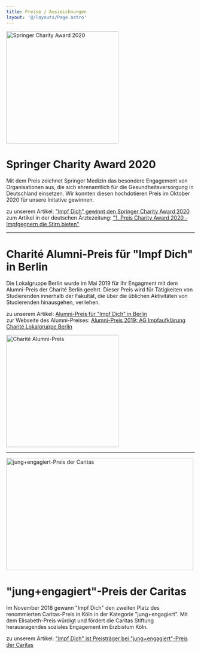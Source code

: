 ```yaml
---
title: Preise / Auszeichnungen
layout: '@/layouts/Page.astro'
---
```



<div class="flex gap-10 mb-5">
<div>

<Image src={ImgCharity} alt="Springer Charity Award 2020" width="300" height="300" />

</div>
<div>

# Springer Charity Award 2020

Mit dem Preis zeichnet Springer Medizin das besondere Engagement von Organisationen aus, die sich ehrenamtlich für die Gesundheitsversorgung in Deutschland einsetzen. Wir konnten diesen hochdotieren Preis im Oktober 2020 für unsere Initative gewinnen.

zu unserem Artikel: ["Impf Dich" gewinnt den Springer Charity Award 2020](https://impf-dich.org/de/news/impf-dich-gewinnt-den-springer-charity-award-2020)\
zum Artikel in der deutschen Ärztezeitung: ["1. Preis Charity Award 2020 - Impfgegnern die Stirn bieten"](https://www.aerztezeitung.de/Panorama/Impfgegnern-die-Stirn-bieten-413975.html)

</div>
</div>

<hr />

<div class="flex gap-10 my-5">

<div>

# Charité Alumni-Preis für "Impf Dich" in Berlin

Die Lokalgruppe Berlin wurde im Mai 2019 für Ihr Engagment mit dem Alumni-Preis der Charité Berlin geehrt. Dieser Preis wird für Tätigkeiten von Studierenden innerhalb der Fakultät, die über die üblichen Aktivitäten von Studierenden hinausgehen, verliehen.

zu unserem Artikel: [Alumni-Preis für "Impf Dich" in Berlin](https://impf-dich.org/de/news/alumni-preis-fuer-impf-dich-in-berlin)\
zur Webseite des Alumni-Preises: [Alumni-Preis 2019: AG Impfaufklärung Charité Lokalgruppe Berlin](https://alumniclub.charite.de/angebote/alumni_preis/)

</div>

<div>

<Image src={ImgBerlin} alt="Charité Alumni-Preis" width="300" height="300" />

</div>
</div>

<hr />

<div class="flex gap-10 mt-4">
<div>

<Image src={ImgBonn} alt="jung+engagiert-Preis der Caritas" width="500" height="300" />

</div>
<div>

# "jung+engagiert"-Preis der Caritas

Im November 2018 gewann "Impf Dich" den zweiten Platz des renommierten Caritas-Preis in Köln in der Kategorie "jung+engagiert". Mit dem Elisabeth-Preis würdigt und fördert die Caritas Stiftung herausragendes soziales Engagement im Erzbistum Köln.

zu unserem Artikel: ["Impf Dich" ist Preisträger bei "jung+engagiert"-Preis der Caritas](https://impf-dich.org/de/news/impf-dich-bei-jung-engagiert-preis-der-caritas)

</div>
</div>
